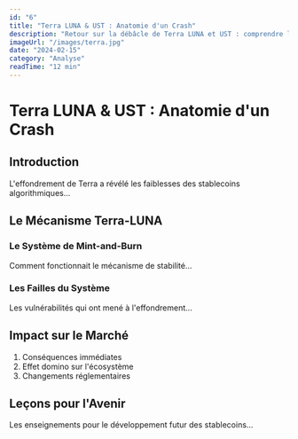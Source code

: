 ```yaml
---
id: "6"
title: "Terra LUNA & UST : Anatomie d'un Crash"
description: "Retour sur la débâcle de Terra LUNA et UST : comprendre les risques des stablecoins algorithmiques."
imageUrl: "/images/terra.jpg"
date: "2024-02-15"
category: "Analyse"
readTime: "12 min"
---
```


# Terra LUNA & UST : Anatomie d'un Crash

## Introduction

L'effondrement de Terra a révélé les faiblesses des stablecoins algorithmiques...

## Le Mécanisme Terra-LUNA

### Le Système de Mint-and-Burn

Comment fonctionnait le mécanisme de stabilité...

### Les Failles du Système

Les vulnérabilités qui ont mené à l'effondrement...

## Impact sur le Marché

1. Conséquences immédiates
2. Effet domino sur l'écosystème
3. Changements réglementaires

## Leçons pour l'Avenir

Les enseignements pour le développement futur des stablecoins... 